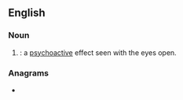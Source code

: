 {{also|öv}}
==English==

===Noun===
{{en-noun}}

# {{initialism of|en|[[open]]-[[eye]] [[visual]]|nodot=1}}: a [[psychoactive]] effect seen with the eyes open.

===Anagrams===
* {{anagrams|en|a=eov|voe}}